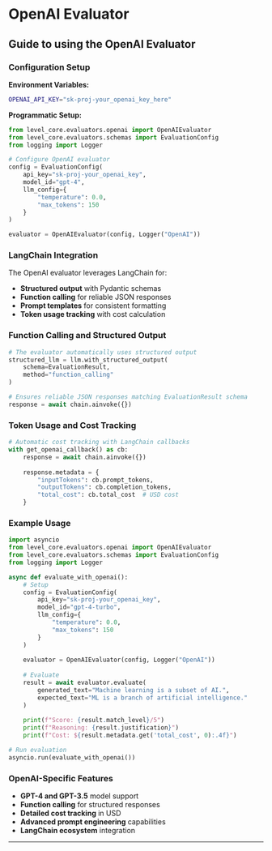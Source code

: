 # OpenAI Evaluator


## Guide to using the OpenAI Evaluator

### Configuration Setup

**Environment Variables:**
```bash
OPENAI_API_KEY="sk-proj-your_openai_key_here"
```

**Programmatic Setup:**
```python
from level_core.evaluators.openai import OpenAIEvaluator
from level_core.evaluators.schemas import EvaluationConfig
from logging import Logger

# Configure OpenAI evaluator
config = EvaluationConfig(
    api_key="sk-proj-your_openai_key",
    model_id="gpt-4",
    llm_config={
        "temperature": 0.0,
        "max_tokens": 150
    }
)

evaluator = OpenAIEvaluator(config, Logger("OpenAI"))
```

### LangChain Integration

The OpenAI evaluator leverages LangChain for:
- **Structured output** with Pydantic schemas
- **Function calling** for reliable JSON responses
- **Prompt templates** for consistent formatting
- **Token usage tracking** with cost calculation

### Function Calling and Structured Output

```python
# The evaluator automatically uses structured output
structured_llm = llm.with_structured_output(
    schema=EvaluationResult, 
    method="function_calling"
)

# Ensures reliable JSON responses matching EvaluationResult schema
response = await chain.ainvoke({})
```

### Token Usage and Cost Tracking

```python
# Automatic cost tracking with LangChain callbacks
with get_openai_callback() as cb:
    response = await chain.ainvoke({})
    
    response.metadata = {
        "inputTokens": cb.prompt_tokens,
        "outputTokens": cb.completion_tokens,
        "total_cost": cb.total_cost  # USD cost
    }
```

### Example Usage

```python
import asyncio
from level_core.evaluators.openai import OpenAIEvaluator
from level_core.evaluators.schemas import EvaluationConfig
from logging import Logger

async def evaluate_with_openai():
    # Setup
    config = EvaluationConfig(
        api_key="sk-proj-your_openai_key",
        model_id="gpt-4-turbo",
        llm_config={
            "temperature": 0.0,
            "max_tokens": 150
        }
    )
    
    evaluator = OpenAIEvaluator(config, Logger("OpenAI"))
    
    # Evaluate
    result = await evaluator.evaluate(
        generated_text="Machine learning is a subset of AI.",
        expected_text="ML is a branch of artificial intelligence."
    )
    
    print(f"Score: {result.match_level}/5")
    print(f"Reasoning: {result.justification}")
    print(f"Cost: ${result.metadata.get('total_cost', 0):.4f}")

# Run evaluation
asyncio.run(evaluate_with_openai())
```

### OpenAI-Specific Features

- **GPT-4 and GPT-3.5** model support
- **Function calling** for structured responses
- **Detailed cost tracking** in USD
- **Advanced prompt engineering** capabilities
- **LangChain ecosystem** integration

---

